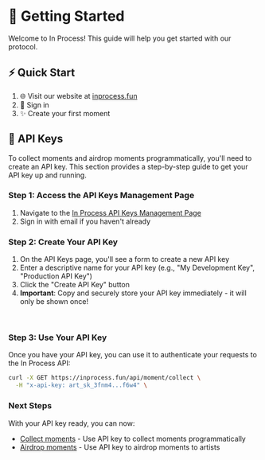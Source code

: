 # 🚀 Getting Started

Welcome to In Process! This guide will help you get started with our protocol.

## ⚡ Quick Start

1. 🌐 Visit our website at [inprocess.fun](https://inprocess.fun/)
2. 🔑 Sign in
3. ✨ Create your first moment

## 🔑 API Keys

To collect moments and airdrop moments programmatically, you'll need to create an API key. This section provides a step-by-step guide to get your API key up and running.

### Step 1: Access the API Keys Management Page

1. Navigate to the [In Process API Keys Management Page](https://inprocess.fun/manage/api-keys)
2. Sign in with email if you haven't already

### Step 2: Create Your API Key

1. On the API Keys page, you'll see a form to create a new API key
2. Enter a descriptive name for your API key (e.g., "My Development Key", "Production API Key")
3. Click the "Create API Key" button
4. **Important**: Copy and securely store your API key immediately - it will only be shown once!


<ZoomableImage 
  src="https://7bt7g2qeqowboyeif56fzpo2vvwduall73kfociv3qqyvspkkzlq.arweave.net/-GfzagSDrBdgiC98XL3arWw6AWv-1FcJFdwhisnqVlc"
  alt="API Keys Management Page 1"
/>
<br/>
<ZoomableImage 
  src="https://llu26toy4xwb3gu5oppj3epl6cs3y2yrir2bzgdzm3372drd6qma.arweave.net/WumvTdjl7B2anXPenZHr8KW8axFEdByYeWb3_Q4j9Bg"
  alt="API Keys Management Page 2"
/>

### Step 3: Use Your API Key

Once you have your API key, you can use it to authenticate your requests to the In Process API:

```bash
curl -X GET https://inprocess.fun/api/moment/collect \
  -H "x-api-key: art_sk_3fnm4...f6w4" \
```

### Next Steps

With your API key ready, you can now:
- [Collect moments](/moment/collect) - Use API key to collect moments programmatically
- [Airdrop moments](/moment/airdrop) - Use API key to airdrop moments to artists
